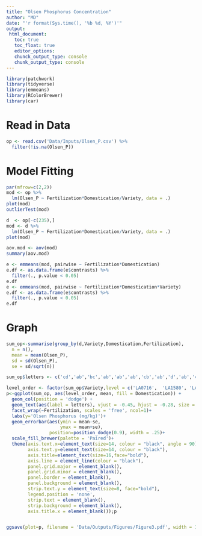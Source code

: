 ```yaml
---
title: "Olsen Phosphorus Concentration"
author: "MD"
date: "'r format(Sys.time(), '%b %d, %Y')'"
output: 
 html_document:
   toc: true
   toc_float: true
   editor_options:
   chunck_output_type: console
   chunk_output_type: console
---
```


```r
library(patchwork)
library(tidyverse)
library(emmeans)
library(RColorBrewer)
library(car)
```

# Read in Data

```r
op <- read.csv('Data/Inputs/Olsen_P.csv') %>% 
  filter(!is.na(Olsen_P)) 
```

# Model Fitting

```r
par(mfrow=c(2,2))
mod <- op %>% 
  lm(Olsen_P ~ Fertilization*Domestication/Variety, data = .)
plot(mod)
outlierTest(mod)

d  <- op[-c(235),]
mod <- d %>% 
  lm(Olsen_P ~ Fertilization*Domestication/Variety, data = .)
plot(mod)

aov.mod <- aov(mod)
summary(aov.mod)

e <- emmeans(mod, pairwise ~ Fertilization*Domestication)
e.df <- as.data.frame(e$contrasts) %>% 
  filter(., p.value < 0.05) 
e.df
e <- emmeans(mod, pairwise ~ Fertilization*Domestication*Variety)
e.df <- as.data.frame(e$contrasts) %>% 
  filter(., p.value < 0.05) 
e.df
```

# Graph

```r
sum_op<-summarise(group_by(d,Variety,Domestication,Fertilization),
  n = n(),
  mean = mean(Olsen_P),
  sd = sd(Olsen_P),
  se = sd/sqrt(n))

sum_op$letters <- c('cd','ab','bc','ab','ab','ab','cb','ab','d','ab','cd','ab','cd','ab','cd','ab','cd','ab','d','a','cd','b','cd','ab') #from emmeans contrasts above for Fertilization*Domestication*Variety

level_order <- factor(sum_op$Variety,level = c('LA0716',  'LA1580', 'LA1698', 'LA1519', 'Matchless', 'B Pink', 'Marglobe', 'Rutgers','Bobcat','Quali T','Line 1','Line 2'))
p<-ggplot(sum_op, aes(level_order, mean, fill = Domestication)) + 
  geom_col(position = 'dodge') +
  geom_text(aes(label = letters), vjust = -0.45, hjust = -0.28, size = 6) +
  facet_wrap(~Fertilization, scales = 'free', ncol=1)+
  labs(y='Olsen Phosphorus (mg/kg)')+
  geom_errorbar(aes(ymin = mean-se, 
                    ymax = mean+se),
                position=position_dodge(0.9), width = .25)+
  scale_fill_brewer(palette = 'Paired')+
  theme(axis.text.x=element_text(size=14, colour = "black", angle = 90), 
        axis.text.y=element_text(size=14, colour = "black"),
        axis.title=element_text(size=16,face="bold"),
        axis.line = element_line(colour = "black"),
        panel.grid.major = element_blank(),
        panel.grid.minor = element_blank(),
        panel.border = element_blank(),
        panel.background = element_blank(),
        strip.text.y = element_text(size=8, face="bold"), 
        legend.position = 'none',
        strip.text = element_blank(),
        strip.background = element_blank(),
        axis.title.x = element_blank());p


ggsave(plot=p, filename = 'Data/Outputs/Figures/Figure3.pdf', width = 12, height = 10)

```

